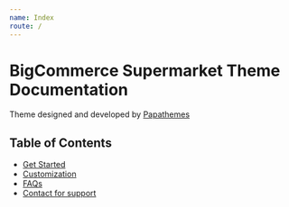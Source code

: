 ```yaml
---
name: Index
route: /
---
```


# BigCommerce Supermarket Theme Documentation


Theme designed and developed by [Papathemes](https://papathemes.com) 

## Table of Contents

* [Get Started](get-started)
* [Customization](customization)
* [FAQs](faqs)
* [Contact for support](https://papathemes.com/contact-us/)